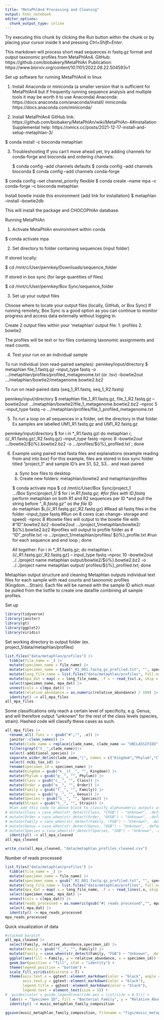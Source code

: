 ```yaml
---
title: "MetaPhlAn4 Processing and Cleaning"
output: html_notebook
editor_options: 
  chunk_output_type: inline
---
```



Try executing this chunk by clicking the *Run* button within the chunk or by placing your cursor inside it and pressing *Ctrl+Shift+Enter*. 

This markdown will process short read sequences in fastq.gz format and output taxonomic
profiles from MetaPhlAn4. 
GitHub: https://github.com/biobakery/MetaPhlAn
Publication: https://www.biorxiv.org/content/10.1101/2022.08.22.504593v1 

Set up software for running MetaPhlAn4 in linux

1. Install Anaconda or miniconda (a smaller version that is sufficient for 
MetaPhlAn4 but if frequently running sequence analysis and multiple tools
it may be worth it to use Anaconda)
Anaconda: https://docs.anaconda.com/anaconda/install/
miniconda: https://docs.anaconda.com/miniconda/ 

2. Install MetaPhlAn4 
GitHub link: https://github.com/biobakery/MetaPhlAn/wiki/MetaPhlAn-4#installation
Supplemental help: https://omicx.cc/posts/2021-12-17-install-and-setup-metaphlan-3/

$ conda install -c bioconda metaphlan

3. Troubleshooting
If you can't move ahead yet, try adding channels for conda-forge and bioconda and 
ordering channels:

	$ conda config --add channels defaults
  $ conda config --add channels bioconda
  $ conda config --add channels conda-forge
  
  $ conda config –set channel_priority flexible
  $ conda create –name mpa –c conda-forge –c bioconda metaphlan
  
  Install bowtie inside this environment
  {add link for installation}
  $ metaphlan --install --bowtie2db <database folder>
  

This will install the package and CHOCOPhlAn database. 

Running MetaPhlAn

1. Activate MetaPhlAn environment within conda
  
  $ conda activate mpa
  
2. Set directory to folder containing sequences (input folder)

If stored locally:

  $ cd /mnt/c/User/pennkey/Downloads/sequence_folder
  
If stored in box sync (for large quantities of files)

  $ cd /mnt/c/User/pennkey/Box\ Sync/sequence_folder
  
3. Set up your output files

Choose where to locate your output files (locally, GitHub, or Box Sync)
If running remotely, Box Sync is a good option as you can continue to monitor 
progress and access data externally without logging in. 

Create 2 output files within your 'metaphlan' output file:
1. profiles
2. bowtie2

The profiles will be text or tsv files containing taxonomic assignments and read
counts. 


4. Test your run on an individual sample

To run individual (non read-paired samples):
  pennkey/input/directory $ metaphlan file_1.fastq.gz --input_type fastq 
                            -o .../metaphlan/profiles/profiled_metagenome.txt (or .tsv)
                            --bowtie2out .../metaphlan/bowtie2/metagenome.bowtie2.bz2
                            
To run on read-paired data (seq_1_R1.fastq, seq_1_R2.fastq)

  pennkey/input/directory $ metaphlan file_1_R1.fastq.gz, file_1_R2.fastq.gz                                       --bowtie2out                                                                         .../metaphlan/bowtie2/file_1_metagenome.bowtie2.bz2 
                             --nproc 5 –input_type fastq 
                          –o .../metaphlan/profiles/file_1_profiled_metagenome.txt

5. To run a loop on all sequences in a folder, set the directory in that folder. 
Ex.samples are labelled UM1_R1.fastq.gz and UM1_R2.fastq.gz

  pennkey/input/directory $ for i in *_R1.fastq.gzl do metaphlan
                            $i,${i/_R1.fastq.gz/_R2.fastq.gz}
                            --input_type fastq -nproc 8
                            --bowtie2out .../bowtie2/${i%}.bowtie2.bz2
                            -o .../profiles/${i%}_profiled.txt ; done
                            
6. Example using paired read fasta files and explanations (example reading from
and into box)
  For this example, files are stored in box sync folder titled "project_1" and
  sample ID's are S1, S2, S3... and read-paired
    a. Sync box files to desktop
    b. Create new folders: metaphlan/bowtie2 and metaphlan/profiles
    
    $ conda activate mpa
    $ cd /mnt/c/User/Box\ Sync/project_1
    .../Box\ Sync/project_1/ $ for i in *R1.fastq.gz; #for files with ID.fastq
                                *perform metaphlan on both R1 and R2 sequences per ID
                                *and pull the string before "_R*.fastq.gz" as the file                                 *ID    
                                do metaphlan $i,{i/_R1.fastq.gz/_R2.fastq.gz} 
                                #Read all fastq files in the folder
                                --input_type fastq
                                #Run on 8 cores (can change- storage and speed)
                                -nproc 8 
                                #bowtie files will output to the bowtie file with
                                #"ID".bowtie2.bz2
                                --bowtie2out .../project_1/metaphlan/bowtie2/                                         ${i%}.bowtie2.bz2
                                #profiles will output to profile folder as
                                # "ID"_profile.txt
                                -o .../project_1/metaphlan/profiles/
                                ${i%}_profile.txt 
                                #run for each sequence and end loop
                                ; done
     
     All together:
     For i in *_R1.fastq.gz; do metaphlan $i.${i/_R1.fastq.gz/_R2.fastq.gz} --             input_type fastq –nproc 10 –bowtie2out ../../project name metaphlan                   output/bowtie2/${i%}.bowtie2.bz2 -o ../../project name metaphlan output/              profiles/${i%}_profiled.txt; done      
     
     
     
     
  Metaphlan output structure and cleaning
 Metaphlan outputs individual text files for each sample with read counts and
 taxonomic profiles (Kingdom....Strain). Each file will be named with the sample
 ID which must be pulled from the listfile to create one datafile combining all
 sample profiles. 
 
                                
Set up
```r
library(tidyverse)
library(janitor)
library(gt)
library(ggplot2)
library(viridis)
```


Set working directory to output folder (ex. project_1/data/metaphlan/profiles)

```r
list.files("data/metaphlan/profiles") |>
  tibble(file_name = _) |>
  mutate(specimen_name = file_name) |>
  mutate(specimen_name = gsub("_R1_001.fastq.gz_profiled.txt", "", specimen_name)) |>
  mutate(long_file_name = list.files("data/metaphlan/profiles", full.names = TRUE)) |>
  mutate(mpa_dat = map(.x = long_file_name, .f = ~ read_tsv(.x, skip = 4) |> mutate_all(.funs = ~ as.character(.x)))) |>
  select(specimen_name, mpa_dat) |>
  unnest(cols = c(mpa_dat)) |>
  mutate(relative_abundance = as.numeric(relative_abundance) / 100) |>
  identity() -> all_mpa_files
all_mpa_files
```


 Some classifications only reach a certain
 level of specificity, e.g. Genus, and will therefore output "unknown" for the 
 rest of the class levels (species, strain). Hashed code will classify these
 cases as such. 

```r
all_mpa_files |>
  rename_all(.funs = ~ gsub("#","", .x)) |>
  janitor::clean_names() |>
  mutate(clade_name = replace(clade_name, clade_name == "UNCLASSIFIED", "t__UNCLASSIFIED"))|>
  filter(grepl("t__",clade_name))|>
  select(-additional_species) |>
  separate_wider_delim(clade_name,"|", names = c("Kingdom","Phylum","Class","Order","Family","Genus","Species","Strain"), too_few = "align_start") |>
  select(-ncbi_tax_id) |>
  rename(specimen_id = specimen_name) |>
  mutate(Kingdom = gsub("k__|t__", "", Kingdom)) |>
  mutate(Phylum = gsub("p__", "", Phylum)) |>
  mutate(Class = gsub("c__", "", Class)) |>
  mutate(Order = gsub("o__", "", Order)) |>
  mutate(Family = gsub("f__", "", Family)) |>
  mutate(Genus = gsub("g__", "", Genus)) |>
  mutate(Species = gsub("s__", "", Species)) |>
  mutate(Strain = gsub("t__", "", Strain)) |>
  #Can add this code to above block to classify alphanumeric outputs as 'Unknown'
# mutate(Class = case_when(str_detect(Class, "CFGB") ~ "Unknown", .default = as.character(Class))) |>
# mutate(Order = case_when(str_detect(Order, "OFGB") ~ "Unknown", .default = as.character(Order))) |>
# mutate(Family = case_when(str_detect(Family, "FGB") ~ "Unknown", .default = as.character(Family))) |>
# mutate(Genus = case_when(str_detect(Genus, "GGB") ~ "Unknown", .default = as.character(Genus))) |>
# mutate(Species = case_when(str_detect(Species, "SGB") ~ "Unknown", .default = as.character(Species))) |>
  identity() -> all_mpa_cleaned
all_mpa_cleaned

write_csv(all_mpa_cleaned, "data/metaphlan_profiles_cleaned.csv")
```


Number of reads processed

```r
list.files("data/metaphlan/profiles") |>
  tibble(file_name = _) |>
  mutate(specimen_name = file_name) |>
  mutate(specimen_name = gsub("_R1_001.fastq.gz_profiled.txt", "", specimen_name)) |>
  mutate(long_file_name = list.files("data/metaphlan/profiles", full.names = TRUE)) |> 
  mutate(mpa_dat = map(.x = long_file_name, .f = ~ read_lines(.x, skip = 2, n_max = 1))) |>
  select(specimen_name, mpa_dat) |>
  unnest(cols = c(mpa_dat)) |>
  mutate(reads_processed = as.numeric(gsub("#| reads processed","", mpa_dat))) |> 
  select(-mpa_dat) |> 
  identity() -> mpa_reads_processed
mpa_reads_processed
```
 
 
 Quick visualization of data
 
```r
#stacked barplot
all_mpa_cleaned |>
  select(Family, relative_abundance,specimen_id) |>
  mutate(Family = gsub("f__", "", Family)) |>
  mutate(Family = case_when(str_detect(Family, "FGB") ~ "Unknown", .default = as.character(Family))) |>
  ggplot(aes(fill = Family, y = relative_abundance, x = specimen_id)) +
  geom_bar(position = "fill", stat = "identity") +
  theme(legend.position = "bottom") +
  scale_fill_viridis(discrete = T) +
  theme(axis.text.x = ggtext::element_markdown(color = "black", angle = 45, hjust = 1, vjust = 1),
        axis.text.y = ggtext::element_markdown(color = "black"),
        legend.title = ggtext::element_markdown(color = "black"),
        legend.text = element_text(size = 5)) +
#  guides(color = guide_legend(override.aes = list(size = 0.5))) +
  labs(x = "Specimen ID", fill = "Bacterial Family", y = "Relative Abundance") |>
  identity() -> music_metaphlan_family_composition

ggsave(music_metaphlan_family_composition, filename = "figs/music_metaphlan_family_comp.png", width = 23, height = 30, units = "cm")
```

